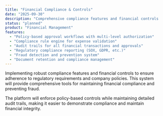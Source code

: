 ```yaml
---
title: "Financial Compliance & Controls"
date: "2025-09-30"
description: "Comprehensive compliance features and financial controls for enterprise-grade expense management."
status: "planned"
product: "Financial Management"
features:
  - "Policy-based approval workflows with multi-level authorization"
  - "Compliance rule engine for expense validation"
  - "Audit trails for all financial transactions and approvals"
  - "Regulatory compliance reporting (SOX, GDPR, etc.)"
  - "Fraud detection and prevention system"
  - "Document retention and compliance management"
---
```


Implementing robust compliance features and financial controls to ensure adherence to regulatory requirements and company policies. This system will provide comprehensive tools for maintaining financial compliance and preventing fraud.

The platform will enforce policy-based controls while maintaining detailed audit trails, making it easier to demonstrate compliance and maintain financial integrity.

